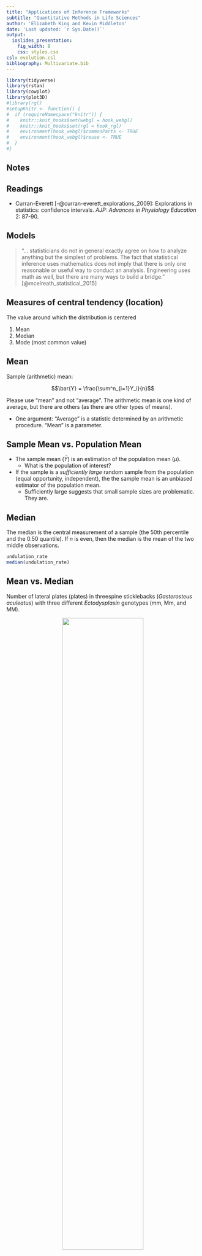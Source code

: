 ```yaml
---
title: "Applications of Inference Frameworks"
subtitle: "Quantitative Methods in Life Sciences"
author: 'Elizabeth King and Kevin Middleton'
date: 'Last updated: `r Sys.Date()`'
output:
  ioslides_presentation:
    fig_width: 8
    css: styles.css
csl: evolution.csl
bibliography: Multivariate.bib
---
```


```r
library(tidyverse)
library(rstan)
library(cowplot)
library(plot3D)
#library(rgl)
#setupKnitr <- function() {
#  if (requireNamespace("knitr")) {
#    knitr::knit_hooks$set(webgl = hook_webgl)
#    knitr::knit_hooks$set(rgl = hook_rgl)
#    environment(hook_webgl)$commonParts <- TRUE
#    environment(hook_webgl)$reuse <- TRUE
#  }
#}
```

## Notes

## Readings

- Curran-Everett [-@curran-everett_explorations_2009]: Explorations in statistics: confidence intervals. *AJP: Advances in Physiology Education* 2: 87-90.

## Models

> "... statisticians do not in general exactly agree on how to analyze anything but the simplest of problems. The fact that statistical inference uses mathematics does not imply that there is only one reasonable or useful way to conduct an analysis. Engineering uses math as well, but there are many ways to build a bridge." [@mcelreath_statistical_2015]

## Measures of central tendency (location)

The value around which the distribution is centered

1. Mean
1. Median
1. Mode (most common value)

## Mean

Sample (arithmetic) mean:

$$\bar{Y} = \frac{\sum^n_{i=1}Y_i}{n}$$

Please use "mean" and not "average". The arithmetic mean is one kind of average, but there are others (as there are other types of means).

- One argument: "Average" is a statistic determined by an arithmetic procedure. "Mean" is a parameter.

## Sample Mean vs. Population Mean

- The sample mean ($\bar{Y}$) is an estimation of the population mean ($\mu$).
    - What is the population of interest?
- If the sample is a *sufficiently large* random sample from the population (equal opportunity, independent), the the sample mean is an unbiased estimator of the population mean.
    - Sufficiently large suggests that small sample sizes are problematic. They are.

## Median

The median is the central measurement of a sample (the 50th percentile and the 0.50 quantile). If $n$ is even, then the median is the mean of the two middle observations.

```r
undulation_rate
median(undulation_rate)
```

## Mean vs. Median

Number of lateral plates (plates) in threespine sticklebacks (*Gasterosteus aculeatus*) with three different *Ectodysplasin* genotypes (mm, Mm, and MM).

<center>
<img src="images/threespine_stickleback.jpg" width="65%" />
</center>

## Mean vs. Median

```r
SticklebackPlates <- read_csv("../data/Stickleback_Plates.csv")
```

```r
glimpse(SticklebackPlates)
```

## Mean vs. Median

```r
ggplot(SticklebackPlates, aes(x = plates)) +
  geom_histogram() +
  facet_grid(genotype ~ .) +
  xlab("Number of Lateral Body Plates") +
  ylab("Count")
```

## Mean vs. Median

```r
ggplot(SticklebackPlates, aes(x = plates)) +
  geom_histogram() +
  facet_grid(genotype ~ .) +
  xlab("Number of Lateral Body Plates") +
  ylab("Count")
```

## Mean vs. Median

```r
ggplot(SticklebackPlates, aes(x = plates)) +
  geom_density() +
  facet_grid(genotype ~ .) +
  xlab("Number of Lateral Body Plates") +
  ylab("Probability")
```

## Mean vs. Median

```r
SticklebackPlates %>% group_by(genotype) %>% 
  summarize(mean(plates), median(plates))
```

## Mean is sensitive to extreme values

<center>
<img src="images/whitlock_3.3-2.png" width="100%" />
<img src="images/whitlock_3.3-3.png" width="50%" />
</center>

## When might you substitute the median for the mean?

(As a measure of central tendency)

## Why don't we always use the median?

## Measures of spread

- A measure of how much variation is present in a distribution around its center
- How widely scattered the observations are

## Percentiles and quantiles

The $X$th **percentile** of a sample is the value below which $X\%$ of the observations lie. Percentiles are reported as percent.

 **Quantile** = Percentile / 100%. The range of quantiles is $0 \rightarrow 1$.

## Quartiles and interquartile range

Quartiles

- Divide a set of data into quarters
- Minimum, maximum, 25th and 75th percentiles

Interquartile range

- Difference between the first and third quartiles

## Quartiles and Interquartile Range

The `favstats()` function from the mosaic package:

```r
mosaic::favstats(plates, data = SticklebackPlates, groups = genotype)
```

IQR is used in boxplots, which are another way to look at distributions.

## Boxplots

Different variations, but the most standard recipe is:

1. Median = center line
2. Box = IQR (25th to 75th percentiles)
3. Whiskers at 1.5 X 25th and 75th percentiles
4. Dots for anything outside 1.5 X 25th and 75th percentiles

## Boxplots

```r
mosaic::IQR(plates, data = SticklebackPlates, groups = genotype)
```

```r
ggplot(SticklebackPlates, aes(x = genotype, y = plates)) +
  geom_boxplot()
```

## Boxplots

```r
ggplot(SticklebackPlates, aes(x = genotype, y = plates)) +
  geom_boxplot()
```

## Raw data as an alternative to boxplots

When the number of observations is small, just show the raw data as points.

```r
ggplot(SticklebackPlates, aes(x = genotype, y = plates)) +
  geom_point()
```

`x = genotype` maps the x position to the categorical variable genotype. `geom_point()` adds the points.

## Raw data as an alternative to boxplots

```r
ggplot(SticklebackPlates, aes(x = genotype, y = plates)) +
  geom_point()
```

## Raw data as an alternative to boxplots

Add a little jitter on the x axis to keep from overplotting.

```r
ggplot(SticklebackPlates, aes(x = genotype, y = plates)) +
  geom_point(position = position_jitter(width = 0.2))
```

## Raw data as an alternative to boxplots

Add a little jitter on the x axis to keep from overplotting.

```r
ggplot(SticklebackPlates, aes(x = genotype, y = plates)) +
  geom_point(position = position_jitter(width = 0.2))
```

## Boxplot and raw data

```r
ggplot(SticklebackPlates, aes(x = genotype, y = plates)) +
  geom_boxplot() +
  geom_point(position = position_jitter(width = 0.2), alpha = 0.5)
```

## Boxplot and raw data

```r
ggplot(SticklebackPlates, aes(x = genotype, y = plates)) +
  geom_boxplot() +
  geom_point(position = position_jitter(width = 0.2), alpha = 0.5)
```

## Violin plots

```r
ggplot(SticklebackPlates, aes(x = genotype, y = plates)) +
  geom_violin()
```

## Deviates

Lots of statistics have their basis in the deviation of an observation from the sample mean.

<center>
<img src="images/deviates_1.png" width="50%" />
</center>

The $i$th deviate is the difference of that observation and the sample mean:

$$
\textrm{Deviate}_i = Y_i - \bar{Y}
$$

We would like to have a single number to summarize the deviates for a sample.

## Sum of squares

Deviates are most often squared and summed:

$$
SS = \sum \left(Y_i - \bar{Y}\right)^2
$$

1. Why squared?
1. What does the sum of squares represent?

## Mean deviates

This is why we don't use something like the mean absolute deviation:

<center>
<img src="images/deviates_2.png" width="75%" />
</center>

Absolute value wouldn't capture the greater variability in the right image.

## Sample variance

Sum of squares standardized by one minus the sample size ($n - 1$):

$$
s^2 = \frac{\sum \left(Y_i - \bar{Y}\right)^2}{n - 1}
$$

- Mean squared deviation of the observations from the mean.
- Measures the dispersion of a distribution away from the sample mean.

## Sample variance

Another way to think about the dartboard analogy:

<center>
<img src="images/variance.png" width="100%" />
</center>

## Sample standard deviation

$$
s = \sqrt{\frac{\sum \left(Y_i - \bar{Y}\right)^2}{n - 1}}
$$

- Think of $s$ as the "mean" for deviation.
- Square root of the sample variance.
- Root mean squared deviation
- About 68% of the observations are $\pm 1$ standard deviation from the mean.

## Sample vs. population

If the sample is a sufficiently large random sample from the population, then:

1. the sample variance ($s^2$) is an *unbiased estimator* of the population variance ($\sigma^2$), though the calculation is a little different (divide by $n$ rather than $n − 1$)
2. the sample standard deviation is an *unbiased estimator* of the population standard deviation ($\sigma$)

Explanation of $n$ vs. $n-1$: http://stats.stackexchange.com/q/3931/597

## Sampling demo

http://www.zoology.ubc.ca/~whitlock/kingfisher/SamplingNormal.htm

## Standard error of the sample mean

$$SE_{\bar{Y}} = \frac{s}{\sqrt{n}}$$

Means are always reported with standard errors (or standard deviations).

- **Standard deviation** quantifies scatter — how much the values vary from one another and does not change predictably as you collect more data.
- **Standard error** of the mean quantifies how precisely you know the population mean. It takes into account both the value of $s$ and the sample size. Always decreases with larger sample size.

## Standard error of the sample mean

```r
mean(undulation_rate)
sd(undulation_rate)
sd(undulation_rate) / sqrt(length(undulation_rate))
```

## Confidence intervals

A range of values surrounding the sample mean (of whatever statistic for which you are calculating the confidence interval) that is likely to contain the population parameter.

**Say**: "We are 95% confident that the true mean lies between X and Y."

**Don't say**: "There is a 95% probability that the population mean lies between X and Y."

## Confidence intervals

The 95% confidence interval for a mean can be estimated by the sample mean ± 2 \times $SE_{\bar{Y}}$.

- This is a reasonable approximation.
- We'll cover the exact calculation (what you would use in press) later

## Confidence intervals

```r
y_bar <- mean(undulation_rate)
se_y <- sd(undulation_rate) / sqrt(length(undulation_rate))
lower <- y_bar - 2 * se_y
upper <- y_bar + 2 * se_y
```

We are 95% confident that the true mean lies between `r round(lower, 2)` and `r round(upper, 2)`.

Mean undulation rate was `r round(y_bar, 2)` Hz ($n$ = `r length(undulation_rate)`; 95% CI = `r round(lower, 2)` - `r round(upper, 2)` Hz).

## Coefficient of variation

Coefficient of variation represents the standard deviation as a percentage of the mean.

$$
CV = 100\% \times \frac{s}{\bar{Y}}
$$

- Can be used as a general indicator of the amount of variability in a sample.
- Can also be used to (cautiously) compare variables that are not measured in the same units (e.g., basal metabolic rate to ear area).

## Coefficient of variation

```r
CV <- 100 * sd(undulation_rate) / mean(undulation_rate)
CV
```

The coefficient of variation of undulation rate was `r round(CV, 1)`%.

## References

